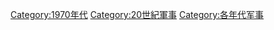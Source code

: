 [[Category:1970年代|Category:1970年代]]
[[Category:20世紀軍事|Category:20世紀軍事]]
[[Category:各年代军事|Category:各年代军事]]